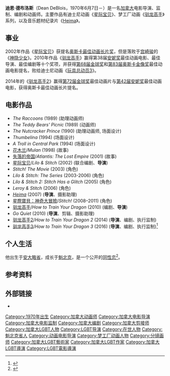 {{NoteTA
|G1=Movie
|G2=Show
|G3=Disney
}}
{{Infobox person
|name = Dean DeBlois
|image = Dean DeBlois(Wiki).jpg
|caption = Dean DeBlois
|birth_date = {{Birth date and age|1970|6|7}}
|birth_place = 加拿大[[魁北克|魁北克]]
|occupation =电影导演、电影监制、编剧、动画师、剪辑师
|yearsactive = 1988 – 现在
|known_for = [[星际宝贝|星际宝贝]]<br />[[驯龙高手|驯龙高手]]<br />''[[Heima|Heima]]''
}}
'''迪恩·德布洛斯'''（Dean DeBlois，1970年6月7日－）是一名[[加拿大|加拿大]]电影导演、监制、编剧和动画师。主要作品有迪士尼动画《[[星际宝贝|星际宝贝]]》、梦工厂动画《[[驯龙高手|驯龙高手]]》系列，以及音乐题材纪录片《[[Heima|Heima]]》。

==事业==
2002年作品《[[星际宝贝|星际宝贝]]》获提名[[奥斯卡最佳动画长片奖|奥斯卡最佳动画长片奖]]，但是落败于[[宫崎骏|宫崎骏]]的《[[神隐少女|神隐少女]]》。2010年作品《[[驯龙高手|驯龙高手]]》赢得第38届[[安妮奖|安妮奖]]最佳动画电影、最佳导演、最佳编剧等十个奖项，并获得[[第68届金球奖|第68届金球奖]]和[[第83届奥斯卡金像奖|第83届奥斯卡金像奖]]最佳动画电影提名，败给迪士尼动画《[[玩具总动员3|玩具总动员3]]》。

2014年的《[[驯龙高手2|驯龙高手2]]》赢得[[第72届金球奖|第72届金球奖]]最佳动画片与[[第42届安妮奖|第42届安妮奖]]最佳动画电影，获得奥斯卡最佳动画长片提名。

==电影作品==
* ''The Raccoons'' (1989) (助理动画师)
* ''The Teddy Bears' Picnic'' (1989) (动画师)
* ''The Nutcracker Prince'' (1990) (助理动画师, 场面设计)
* ''Thumbelina'' (1994) (场面设计)
* ''A Troll in Central Park'' (1994) (场面设计)
* [[花木兰_(1998年电影)|花木兰]]/''Mulan'' (1998) (故事)
* [[失落的帝国|失落的帝国]]/''Atlantis: The Lost Empire'' (2001) (故事)
* [[星际宝贝|星际宝贝]]/''Lilo & Stitch'' (2002) (联合编剧、'''导演''')
* ''Stitch! The Movie'' (2003) (角色)
* ''Lilo & Stitch: The Series'' (2003-2006) (角色)
* ''Lilo & Stitch 2: Stitch Has a Glitch'' (2005) (角色)
* ''Leroy & Stitch'' (2006) (角色)
* ''[[Heima|Heima]]'' (2007) ('''导演'''、摄影助理)
* [[星際寶貝：神奇大冒險|星際寶貝：神奇大冒險]]/''Stitch!'' (2008–2011) (角色)
* [[驯龙高手|驯龙高手]]/''How to Train Your Dragon'' (2010) (编剧、'''导演''')
* ''Go Quiet'' (2010) ('''导演'''、剪辑、摄影助理)
* [[驯龙高手2|驯龙高手2]]/''How to Train Your Dragon 2'' (2014) ('''导演'''、编剧、执行监制)
* [[驯龙高手3|驯龙高手3]]/''How to Train Your Dragon 3'' (2016) ('''导演'''、编剧、执行监制)<ref name=Slate2016>{{cite news|title=New Distributor Twentieth Century Fox Unveils DreamWorks Animation's Release Slate Through 2016|url=http://ir.dreamworksanimation.com/releasedetail.cfm?ReleaseID=705761|accessdate=September 10, 2012|newspaper=DreamWorks Animation|date=September 9, 2012|author=DreamWorks Animation|archive-date=2014-03-23|archive-url=https://web.archive.org/web/20140323002913/http://ir.dreamworksanimation.com/releasedetail.cfm?ReleaseID=705761|dead-url=no}}</ref>

==个人生活==
他出生于[[安大略省|安大略省]]，成长于[[魁北克|魁北克]]，是一个公开的[[同性恋|同性恋]]<ref name="Advocate">{{cite news|last=Steele|first=Bruce C.|title=Disney dude: Dean DeBlois, the out codirector of Lilo & Stitch, talks about making a cartoon supporting alternative families, including extraterrestrials who do drag.|url=http://books.google.com/books?id=eGQEAAAAMBAJ&pg=PA52&dq=%22Dean+DeBlois%22+out&hl=en&sa=X&ei=CcCWUP-4NKa3ywH4k4G4CA&ved=0CCwQ6AEwAA#v=onepage&q=%22Dean%20DeBlois%22%20out&f=false|accessdate=January 9, 2011|newspaper=[[The_Advocate|The Advocate]]|date=July 9, 2002|archive-date=2014-07-04|archive-url=https://web.archive.org/web/20140704164406/http://books.google.com/books?id=eGQEAAAAMBAJ&pg=PA52&dq=%22Dean+DeBlois%22+out&hl=en&sa=X&ei=CcCWUP-4NKa3ywH4k4G4CA&ved=0CCwQ6AEwAA#v=onepage&q=%22Dean%20DeBlois%22%20out&f=false|dead-url=no}}</ref>。

==参考资料==
{{reflist}}

==外部链接==
* {{IMDb name|213450}}

{{Authority control}}

{{DEFAULTSORT:Deblois, Dean}}
[[Category:1970年出生|Category:1970年出生]]
[[Category:加拿大动画师|Category:加拿大动画师]]
[[Category:加拿大电影导演|Category:加拿大电影导演]]
[[Category:加拿大电影监制|Category:加拿大电影监制]]
[[Category:加拿大编剧|Category:加拿大编剧]]
[[Category:加拿大剪接师|Category:加拿大剪接师]]
[[Category:加拿大LGBT人物|Category:加拿大LGBT人物]]
[[Category:LGBT导演|Category:LGBT导演]]
[[Category:在世人物|Category:在世人物]]
[[Category:魁北克省人|Category:魁北克省人]]
[[Category:动画电影导演|Category:动画电影导演]]
[[Category:梦工厂动画人物|Category:梦工厂动画人物]]
[[Category:分镜画师|Category:分镜画师]]
[[Category:加拿大LGBT藝術家|Category:加拿大LGBT藝術家]]
[[Category:加拿大LGBT作家|Category:加拿大LGBT作家]]
[[Category:加拿大LGBT導演|Category:加拿大LGBT導演]]
[[Category:LGBT電影導演|Category:LGBT電影導演]]